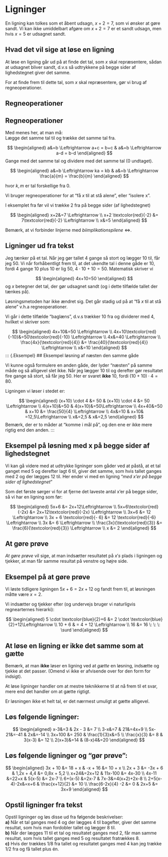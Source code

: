 # Ligninger


En ligning kan tolkes som et åbent udsagn, $x+2=7$, som vi ønsker at
gøre sandt. Vi kan ikke umiddelbart afgøre om $x+2=7$ er et sandt
udsagn, men hvis $x=5$ er udsagnet sandt.

::: {.callout-note}
## Hvad det vil sige at løse en ligning

At løse en ligning går ud på at finde det tal, som $x$ skal
repræsentere, sådan at udsagnet bliver sandt, d.v.s så udtrykkene på
begge sider af lighedstegnet giver det samme.
:::

For at finde frem til dette tal, som $x$ skal repræsentere, gør vi brug
af regneoperationer.

## Regneoperationer

::: {.Definition}
## Regneoperationer

Med \textbf{regneoperation} menes her, at man må: <br> Lægge det samme
tal til og trække det samme tal fra.

$$
\begin{aligned}
a&=b \Leftrightarrow a+c = b+c &  a&=b \Leftrightarrow a-d = b-d 
\end{aligned}
$$
Gange med det samme tal og dividere med det samme tal (0 undtaget).

$$
\begin{aligned}
a&=b \Leftrightarrow ka = kb & a&=b \Leftrightarrow \frac{a}{m} = \frac{b}{m} 
\end{aligned}
$$

hvor $k,m$ er tal forskellige fra 0.
:::

Vi bruger regneoperationer for at "få $x$ til at stå alene", eller
"isolere x".

I eksemplet fra før vil vi trække 2 fra på begge sider (af
lighedstegnet)

$$
\begin{aligned}
x+2&=7 \Leftrightarrow \\
x+2 \textcolor{red}{-2} &= 7\textcolor{red}{-2} \Leftrightarrow \\
x&=5
\end{aligned}
$$

Bemærk, at vi forbinder linjerne med *biimplikationspilene*
$\Leftrightarrow$.

## Ligninger ud fra tekst

Jeg tænker på et tal. Når jeg gør tallet 4 gange så stort og lægger 10
til, får jeg 50. Vi når forhåbentligt frem til, at det ukendte tal i
denne gåde er 10, fordi 4 gange 10 plus 10 er lig 50,
$4 \cdot 10 +10=50$. Matematisk skriver vi

$$
\begin{aligned}
4x+10=50
\end{aligned}
$$
og $x$ betegner det tal, der gør udsagnet sandt (og i dette tilfælde
tallet der tænkes på).

Løsningsmetoden har ikke ændret sig. Det går stadig ud på at "få $x$ til
at stå alene" v.h.a regneoperationer.

Vi går i dette tilfælde "baglæns", d.v.s trækker 10 fra og dividerer med
4, hvilket vi skriver som:

$$
\begin{aligned}
4x+10&=50 \Leftrightarrow \\
4x+10\textcolor{red}{-10}&=50\textcolor{red}{-10} \Leftrightarrow \\
4x&=40 \Leftrightarrow \\
\frac{4x}{\textcolor{red}{4}} &= \frac{40}{\textcolor{red}{4}} \Leftrightarrow \\
x&=10
\end{aligned}
$$
::: {.Eksempel}
## Eksempel løsning af næsten den samme gåde

Vi kunne også formulere en anden gåde, der lyder "næsten" på samme måde
og så alligevel slet ikke. Når jeg lægger 10 til og derefter gør
resultatet fire gange så stort, så får jeg 50. Her er svaret **ikke** 10, fordi $(10+10)\cdot 4 = 80$. 

Ligningen vi løser i stedet er:

$$
\begin{aligned}
(x+10) \cdot 4 &= 50 & (x+10) \cdot 4 &= 50 \Leftrightarrow \\
4(x+10)&=50 & 4(x+10)&=50\Leftrightarrow \\
4x+40&=50 & x+10 &= \frac{50}{4} \Leftrightarrow \\
4x&=10 & x+10& =12,5\Leftrightarrow \\
x&=2,5 & x&=2,5
\end{aligned}
$$
Bemærk, der er to måder at "komme i mål på", og den ene er ikke mere
rigtig end den anden.
:::

::: {.Eksempel}
## Eksempel på løsning med x på begge sider af lighedstegnet

Vi kan gå videre med at udtrykke ligninger som gåder ved at påstå, at et
tal ganget med 5 og derefter lagt 6 til, giver det samme, som hvis
tallet ganges med 2 og der lægges 12 til. Her ender vi med en ligning
"*med x'er på begge sider af lighedstegnet*"

Som det første sørger vi for at fjerne det laveste antal x'er på begge
sider, så vi har en ligning som før:

$$
\begin{aligned}
5x+6 &= 2x+12\Leftrightarrow \\
5x+6\textcolor{red}{-2x} &= 2x+12\textcolor{red}{-2x}  \Leftrightarrow \\
3x+6 &= 12 \Leftrightarrow \\
3x + 6 \textcolor{red}{- 6} &= 12 \textcolor{red}{-6} \Leftrightarrow \\
3x &= 6 \Leftrightarrow \\
\frac{3x}{\textcolor{red}{3}} &= \frac{6}{\textcolor{red}{3}} \Leftrightarrow \\
x &= 2
\end{aligned}
$$
:::


## At gøre prøve

*At gøre prøve* vil sige, at man indsætter resultatet på $x's$ plads i
ligningen og tjekker, at man får samme resultat på venstre og højre
side.

::: {.Eksempel}

## Eksempel på at gøre prøve

Vi løste tidligere ligningen $5x+6 = 2x+12$ og fandt frem til, at
løsningen måtte være $x=2$.

Vi indsætter og tjekker efter (og undervejs bruger vi naturligvis
regnearternes hierarki):

$$
\begin{aligned}
5 \cdot \textcolor{blue}{2}+6 &= 2 \cdot \textcolor{blue}{2}+12\Leftrightarrow \\
10 + 6 & = 4 + 12 \Leftrightarrow \\
16 &= 16 \: \: \: \surd
\end{aligned}
$$
:::

::: {.callout-note}
## At løse en ligning er ikke det samme som at gætte

Bemærk, at man **ikke** løser en ligning ved at *gætte* en løsning,
indsætte og tjekke at det passer. (Omend vi ikke er afvisende over for
den form for indsigt).

At løse ligninger handler om at mestre teknikkerne til at nå frem til et
svar, mere end det handler om at gætte rigtigt.

Er løsningen ikke et helt tal, er det nærmest umuligt at gætte
alligevel.
:::

::: {.callout-caution icon="false" collapse="true"}
## Løs følgende ligninger:

$$
\begin{aligned}
x-3&=3 &  2x - 3 &= 7 \\
 3-x&=7 &  21&=4x+9 \\
5x-21&=-41  &   2x&=-14 \\
 3x+100 &= 250 &   \frac{1}{3}x&=5 \\
 \frac{x}{3} &= 8 &  3(x-3) &= 12  \\
 2(x+3)&=14 & (8-x)4&=20  
\end{aligned}
$$
:::


::: {.callout-caution icon="false" collapse="true"}
## Løs følgende ligninger og "gør prøve":


$$
\begin{aligned}
3x + 10 &= 18 + x  &   -x + 16 &= 10 + x \\
2x + 3 &= -3x + 6 &    1,2x + 4,4 &= 0,8x + 5,2 \\
x+24&=2x+12 & 11x-100 &= 4x-30 \\
 4x-11 &=22+x & 5(x-5) &= 2x-7  \\ 
6+(x-5) &=2x-7 & 7x-3&=4(x+2)+2x-8 \\
2+5(x-4)-2x&=x+6 & \frac{x+12}{2} &= 10 \\
 \frac{6-2x}{4}  -2 &= 0 & 2x+5 &= 3x+9
\end{aligned}
$$
:::

::: {.callout-caution icon="false" collapse="true"}
## Opstil ligninger fra tekst

Opstil ligninger og løs disse ud fra følgende beskrivelser: <br> 
**a)**
Når et tal ganges med 4 og der lægges 4 til bagefter, giver det samme
resultat, som hvis man fordobler tallet og lægger 8 til.<br> 
**b)** Når
der lægges 11 til et tal og resultatet ganges med 2, får man samme
resultat, som hvis tallet ganges med 5 og resultatet fratrækkes 8. <br>
**c)** Hvis der trækkes 1/8 fra tallet og resultatet ganges med 4 kan
jeg trække 1/2 fra og få tallet plus én.
:::
